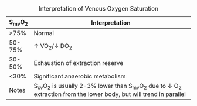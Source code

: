 : Interpretation of Venous Oxygen Saturation

| S~mv~O~2~ | Interpretation                                                                                                          |
| --------- | ----------------------------------------------------------------------------------------------------------------------- |
| \>75%     | Normal                                                                                                                  |
| 50-75%    | ↑ VO~2~/↓ DO~2~                                                                                                         |
| 30-50%    | Exhaustion of extraction reserve                                                                                        |
| <30%      | Significant anaerobic metabolism                                                                                        |
| Notes     | S~cv~O~2~ is usually 2-3% lower than S~mv~O~2~ due to ↓ O~2~ extraction from the lower body, but will trend in parallel |